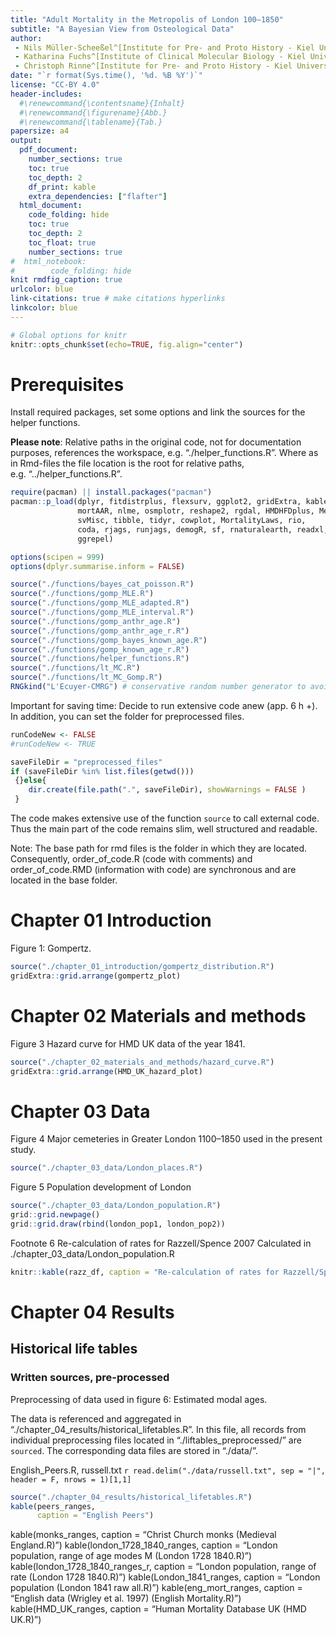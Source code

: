 ```yaml
---
title: "Adult Mortality in the Metropolis of London 100–1850"
subtitle: "A Bayesian View from Osteological Data"
author: 
 - Nils Müller-Scheeßel^[Institute for Pre- and Proto History - Kiel University nils.mueller-scheessel@ufg.uni-kiel.de]
 - Katharina Fuchs^[Institute of Clinical Molecular Biology - Kiel University, k.fuchs@ikmb.uni-kiel.de]
 - Christoph Rinne^[Institute for Pre- and Proto History - Kiel University, crinne@ufg.uni-kiel.de]
date: "`r format(Sys.time(), '%d. %B %Y')`"
license: "CC-BY 4.0"
header-includes:
  #\renewcommand{\contentsname}{Inhalt}
  #\renewcommand{\figurename}{Abb.}
  #\renewcommand{\tablename}{Tab.}
papersize: a4
output:
  pdf_document:
    number_sections: true
    toc: true
    toc_depth: 2
    df_print: kable
    extra_dependencies: ["flafter"]
  html_document:
    code_folding: hide
    toc: true
    toc_depth: 2
    toc_float: true
    number_sections: true
#  html_notebook:
#        code_folding: hide
knit rmdfig_caption: true
urlcolor: blue
link-citations: true # make citations hyperlinks
linkcolor: blue
---
```


```r
# Global options for knitr
knitr::opts_chunk$set(echo=TRUE, fig.align="center")
```

# Prerequisites {-}

Install required packages, set some options and link the sources for the helper functions. 

**Please note**: Relative paths in the original code, not for documentation purposes, references the workspace, e.g. "./helper_functions.R". Where as in Rmd-files the file location is the root for relative paths, e.g. "../helper_functions.R".  


```r
require(pacman) || install.packages("pacman")
pacman::p_load(dplyr, fitdistrplus, flexsurv, ggplot2, gridExtra, kableExtra,
               mortAAR, nlme, osmplotr, reshape2, rgdal, HMDHFDplus, Metrics,
               svMisc, tibble, tidyr, cowplot, MortalityLaws, rio,
               coda, rjags, runjags, demogR, sf, rnaturalearth, readxl,
               ggrepel)

options(scipen = 999)
options(dplyr.summarise.inform = FALSE)

source("./functions/bayes_cat_poisson.R")
source("./functions/gomp_MLE.R")
source("./functions/gomp_MLE_adapted.R")
source("./functions/gomp_MLE_interval.R")
source("./functions/gomp_anthr_age.R")
source("./functions/gomp_anthr_age_r.R")
source("./functions/gomp_bayes_known_age.R")
source("./functions/gomp_known_age_r.R")
source("./functions/helper_functions.R")
source("./functions/lt_MC.R")
source("./functions/lt_MC_Gomp.R")
RNGkind("L'Ecuyer-CMRG") # conservative random number generator to avoid periodicity
```
Important for saving time:  Decide to run extensive code anew (app. 6 h +). In addition, you can set the folder for preprocessed files.

```r
runCodeNew <- FALSE
#runCodeNew <- TRUE

saveFileDir = "preprocessed_files"
if (saveFileDir %in% list.files(getwd())) 
 {}else{
	dir.create(file.path(".", saveFileDir), showWarnings = FALSE )
 }

```

The code makes extensive use of the function ```source``` to call external code. Thus the main part of the code remains slim, well structured and readable. 

Note: The base path for rmd files is the folder in which they are located. Consequently, order_of_code.R (code with comments) and order_of_code.RMD (information with code) are synchronous and are located in the base folder.

\newpage
# Chapter 01 Introduction

Figure 1: Gompertz.

```r
source("./chapter_01_introduction/gompertz_distribution.R")
gridExtra::grid.arrange(gompertz_plot)
```

\newpage
# Chapter 02 Materials and methods

Figure 3 Hazard curve for HMD UK data of the year 1841.

```r
source("./chapter_02_materials_and_methods/hazard_curve.R")
gridExtra::grid.arrange(HMD_UK_hazard_plot)
```

\newpage
# Chapter 03 Data

Figure 4 Major cemeteries in Greater London 1100–1850 used in the present study. 

```r
source("./chapter_03_data/London_places.R") 
```

\newpage
Figure 5 Population development of London

```r
source("./chapter_03_data/London_population.R")
grid::grid.newpage()
grid::grid.draw(rbind(london_pop1, london_pop2))
```

Footnote 6  Re-calculation of rates for Razzell/Spence 2007
Calculated in ./chapter_03_data/London_population.R

```r
knitr::kable(razz_df, caption = "Re-calculation of rates for Razzell/Spence 2007")
```

\newpage
# Chapter 04 Results

## Historical life tables

### Written sources, pre-processed

Preprocessing of data used in figure 6: Estimated modal ages.

The data is referenced and aggregated in "./chapter_04_results/historical_lifetables.R". In this file, all records from individual preprocessing files located in "./liftables_preprocessed/" are ```sourced```.  The corresponding data files are stored in "./data/".

English_Peers.R, russell.txt \newline
```r read.delim("./data/russell.txt", sep = "|", header = F, nrows = 1)[1,1]```


```r
source("./chapter_04_results/historical_lifetables.R")
kable(peers_ranges, 
      caption = "English Peers")
```

kable(monks_ranges, 
      caption = "Christ Church monks (Medieval England.R)")
kable(london_1728_1840_ranges, 
      caption = "London population, range of age modes M (London 1728 1840.R)")
kable(london_1728_1840_ranges_r, 
      caption = "London population, range of rate (London 1728 1840.R)")
kable(London_1841_ranges, 
      caption = "London population (London 1841 raw all.R)")
kable(eng_mort_ranges, 
      caption = "English data (Wrigley et al. 1997) (English Mortality.R)")
kable(HMD_UK_ranges, 
      caption = "Human Mortality Database UK (HMD UK.R)")



